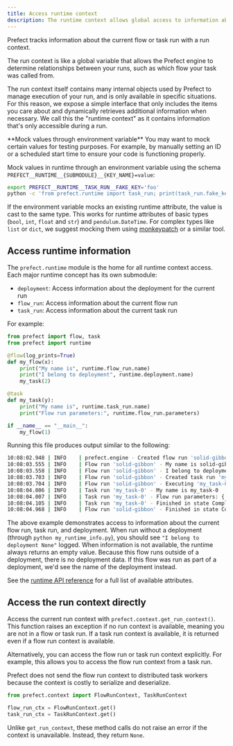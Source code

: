 ```yaml
---
title: Access runtime context
description: The runtime context allows global access to information about the current run.
---
```


Prefect tracks information about the current flow or task run with a run context.

The run context is like a global variable that allows the Prefect engine to determine relationships 
between your runs, such as which flow your task was called from.

The run context itself contains many internal objects used by Prefect to manage execution of 
your run, and is only available in specific situations. For this reason, we expose a simple interface 
that only includes the items you care about and dynamically retrieves additional information when necessary. 
We call this the "runtime context" as it contains information that's only accessible during a run.

<Tip>
**Mock values through environment variable**
You may want to mock certain values for testing purposes. For example, by manually setting an ID or 
a scheduled start time to ensure your code is functioning properly.

Mock values in runtime through an environment variable using the schema 
`PREFECT__RUNTIME__{SUBMODULE}__{KEY_NAME}=value`:

```bash
export PREFECT__RUNTIME__TASK_RUN__FAKE_KEY='foo'
python -c 'from prefect.runtime import task_run; print(task_run.fake_key)' # "foo"
```

If the environment variable mocks an existing runtime attribute, the value is cast to the same type. 
This works for runtime attributes of basic types (`bool`, `int`, `float` and `str`) and `pendulum.DateTime`. 
For complex types like `list` or `dict`, we suggest mocking them using 
[monkeypatch](https://docs.pytest.org/en/latest/how-to/monkeypatch.html) or a similar tool.
</Tip>

## Access runtime information

The `prefect.runtime` module is the home for all runtime context access. Each major runtime concept 
has its own submodule:

- `deployment`: Access information about the deployment for the current run
- `flow_run`: Access information about the current flow run
- `task_run`: Access information about the current task run

For example:

```python my_runtime_info.py
from prefect import flow, task
from prefect import runtime

@flow(log_prints=True)
def my_flow(x):
    print("My name is", runtime.flow_run.name)
    print("I belong to deployment", runtime.deployment.name)
    my_task(2)

@task
def my_task(y):
    print("My name is", runtime.task_run.name)
    print("Flow run parameters:", runtime.flow_run.parameters)

if __name__ == "__main__":
    my_flow(1)
```

Running this file produces output similar to the following:

```bash
10:08:02.948 | INFO    | prefect.engine - Created flow run 'solid-gibbon' for flow 'my-flow'
10:08:03.555 | INFO    | Flow run 'solid-gibbon' - My name is solid-gibbon
10:08:03.558 | INFO    | Flow run 'solid-gibbon' - I belong to deployment None
10:08:03.703 | INFO    | Flow run 'solid-gibbon' - Created task run 'my_task-0' for task 'my_task'
10:08:03.704 | INFO    | Flow run 'solid-gibbon' - Executing 'my_task-0' immediately...
10:08:04.006 | INFO    | Task run 'my_task-0' - My name is my_task-0
10:08:04.007 | INFO    | Task run 'my_task-0' - Flow run parameters: {'x': 1}
10:08:04.105 | INFO    | Task run 'my_task-0' - Finished in state Completed()
10:08:04.968 | INFO    | Flow run 'solid-gibbon' - Finished in state Completed('All states completed.')
```

The above example demonstrates access to information about the current flow run, task run, and deployment.
When run without a deployment (through `python my_runtime_info.py`), you should see `"I belong to deployment None"` logged.
When information is not available, the runtime always returns an empty value.
Because this flow runs outside of a deployment, there is no deployment data.
If this flow was run as part of a deployment, we'd see the name of the deployment instead.

See the [runtime API reference](https://reference.prefect.io/prefect/runtime/flow_run/) for a full list of available attributes.

## Access the run context directly

Access the current run context with `prefect.context.get_run_context()`.
This function raises an exception if no run context is available, meaning you are not in a flow or task run.
If a task run context is available, it is returned even if a flow run context is available.

Alternatively, you can access the flow run or task run context explicitly.
For example, this allows you to access the flow run context from a task run.

Prefect does not send the flow run context to distributed task workers because the context is 
costly to serialize and deserialize.

```python
from prefect.context import FlowRunContext, TaskRunContext

flow_run_ctx = FlowRunContext.get()
task_run_ctx = TaskRunContext.get()
```

Unlike `get_run_context`, these method calls do not raise an error if the context is unavailable. 
Instead, they return `None`.
